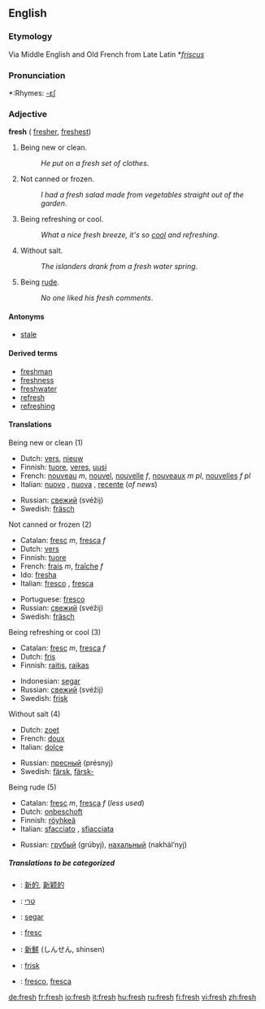 ==English==

{{rank|walk|places|simple|710|fresh|noble|appearance|period}}
===Etymology===
Via Middle English and Old French from Late Latin *''[[friscus]]''

===Pronunciation===
*:Rhymes: [[Rhymes:English:-ɛʃ|-ɛʃ]]

===Adjective===
'''fresh''' ({{compare}} [[fresher]], {{super}} [[freshest]])

#Being new or clean.
#:''He put on a fresh set of clothes''. 
#Not canned or frozen.
#:''I had a fresh salad made from vegetables straight out of the garden''.
#Being refreshing or cool.
#:''What a nice fresh breeze, it's so [[cool]] and refreshing''.
#Without salt.
#:''The islanders drank from a fresh water spring''.
#Being [[rude]].
#:''No one liked his fresh comments''.

====Antonyms====
*[[stale]]

====Derived terms====
*[[freshman]]
*[[freshness]]
*[[freshwater]]
*[[refresh]]
*[[refreshing]]

====Translations====
;Being new or clean (1)
{{top}}
*Dutch: [[vers]], [[nieuw]]
*Finnish: [[tuore]], [[veres]], [[uusi]]
*French: [[nouveau]] ''m'', [[nouvel]], [[nouvelle]] ''f'', [[nouveaux]] ''m pl'', [[nouvelles]] ''f pl''
*Italian: [[nuovo]] {{m}}, [[nuova]] {{f}}, [[recente]] (''of news'')
{{mid}}
*Russian: [[свежий]] (svéžij)
*Swedish: [[fräsch]]
{{bottom}}

;Not canned or frozen (2)
{{top}}
*Catalan: [[fresc]] ''m'', [[fresca]] ''f''
*Dutch: [[vers]]
*Finnish: [[tuore]]
*French: [[frais]] ''m'', [[fraîche]] ''f''
*Ido: [[fresha]]
*Italian: [[fresco]] {{m}}, [[fresca]] {{f}}
{{mid}}
*Portuguese: [[fresco]]
*Russian: [[свежий]] (svéžij)
*Swedish: [[fräsch]]
{{bottom}}

;Being refreshing or cool (3)
{{top}}
*Catalan: [[fresc]] ''m'', [[fresca]] ''f''
*Dutch: [[fris]]
*Finnish: [[raitis]], [[raikas]]
{{mid}}
*Indonesian: [[segar]]
*Russian: [[свежий]] (svéžij)
*Swedish: [[frisk]]
{{bottom}}

;Without salt (4)
{{top}}
*Dutch: [[zoet]]
*French: [[doux]]
*Italian: [[dolce]]
{{mid}}
*Russian: [[пресный]] (présnyj)
*Swedish: [[färsk]], [[färsk-]]
{{bottom}}

;Being rude (5)
{{top}}
*Catalan: [[fresc]] ''m'', [[fresca]] ''f'' (''less used'')
*Dutch: [[onbeschoft]]
*Finnish: [[röyhkeä]]
*Italian: [[sfacciato]] {{m}}, [[sfiacciata]] {{f}}
{{mid}}
*Russian: [[грубый]] (grúbyj), [[нахальный]] (nakhál’nyj)
{{bottom}}

=====Translations to be categorized=====
{{checktrans}}

*{{ttbc|Chinese}}: [[新的]], [[新颖的]]
*{{ttbc|Hebrew}}: [[טרי]]
*{{ttbc|Indonesian}}: [[segar]]
*{{ttbc|Interlingua}}: [[fresc]]
*{{ttbc|Japanese}}: [[新鮮]] (しんせん, shinsen)
*{{ttbc|Norwegian}}: [[frisk]]
*{{ttbc|Spanish}}: [[fresco]], [[fresca]]

[[de:fresh]]
[[fr:fresh]]
[[io:fresh]]
[[it:fresh]]
[[hu:fresh]]
[[ru:fresh]]
[[fi:fresh]]
[[vi:fresh]]
[[zh:fresh]]